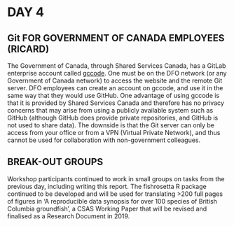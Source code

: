 # DAY 4

## Git FOR GOVERNMENT OF CANADA EMPLOYEES (RICARD)

The Government of Canada, through Shared Services Canada, has a GitLab
enterprise account called [gccode](https://gccode.ssc-spc.gc.ca "gccode
homepage").  One must be on the DFO network (or any Government of Canada
network) to access the website and the remote Git server.  DFO employees can
create an account on gccode, and use it in the same way that they would use
GitHub.  One advantage of using gccode is that it is provided by Shared Services
Canada and therefore has no privacy concerns that may arise from using a
publicly available system such as GitHub (although GitHub does provide private
repositories, and GitHub is not used to share data).
The downside is that the Git server
can only be access from your office or from a VPN (Virtual Private Network), and
thus
cannot be used for collaboration with non-government colleagues.

## BREAK-OUT GROUPS

Workshop participants continued to work in small groups on tasks from the
previous day, including writing this report. The fishrosetta R package continued
to be developed and will be used for translating >200 full pages of 
figures in 'A reproducible data synopsis for over 100 species of British
Columbia groundfish', a CSAS Working Paper that will be revised and finalised as
a Research Document in 2019.
